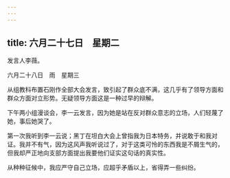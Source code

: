 ```yaml
---
---
---
```

title: 六月二十七日　星期二
---




发言人李薇。





六月二十八日　雨　星期三


从组教科布置石刚作全部大会发言，致引起了群众底不满，这几乎有了领导方面和群众方面对立形势。无疑领导方面这是一种过早的辩解。

下午两小组漫谈会，李一云发言，因为她是站在反对群众意志的立场，人们轻蔑了她，事后她哭了。

第一次我听到李一云说；黑丁在坦白大会上曾指我为日本特务，并说敢于和我对证。我并不有气，因为这风声我听说过了，对于这类可怜的东西我是不屑生气的，但我却严正地向支部方面提出我要他们证实这句话的真实性。

从种种征候中，我应严守自己立场，应超乎矛盾以上，省得弄一些纠纷。